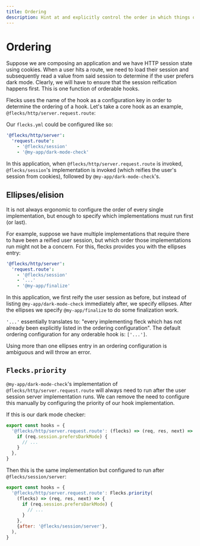 ```yaml
---
title: Ordering
description: Hint at and explicitly control the order in which things occur.
---
```


# Ordering

Suppose we are composing an application and we have HTTP session state using cookies. When a
user hits a route, we need to load their session and subsequently read a value from said session
to determine if the user prefers dark mode. Clearly, we will have to ensure that the session
reification happens first. This is one function of orderable hooks.

Flecks uses the name of the hook as a configuration key in order to determine the ordering of a
hook. Let's take a core hook as an example, `@flecks/http/server.request.route`:

Our `flecks.yml` could be configured like so:

```yaml
'@flecks/http/server':
  'request.route':
    - '@flecks/session'
    - '@my-app/dark-mode-check'
```

In this application, when `@flecks/http/server.request.route` is invoked, `@flecks/session`'s
implementation is invoked (which reifies the user's session from cookies), followed by
`@my-app/dark-mode-check`'s.

## Ellipses/elision

It is not always ergonomic to configure the order of every single implementation, but enough to
specify which implementations must run first (or last).

For example, suppose we have multiple implementations that require there to have been a reified
user session, but which order those implementations run might not be a concern. For this, flecks
provides you with the ellipses entry:

```yaml
'@flecks/http/server':
  'request.route':
    - '@flecks/session'
    - '...'
    - '@my-app/finalize'
```

In this application, we first reify the user session as before, but instead of listing
`@my-app/dark-mode-check` immediately after, we specify ellipses. After the ellipses we specify
`@my-app/finalize` to do some finalization work.

`'...'` essentially translates to: "every implementing fleck which has not already been explicitly
listed in the ordering configuration". The default ordering configuration for any orderable hook is: `['...']`.

Using more than one ellipses entry in an ordering configuration is ambiguous and will throw an
error.

## `Flecks.priority`

`@my-app/dark-mode-check`'s implementation of `@flecks/http/server.request.route` will always need
to run after the user session server implementation runs. We can remove the need to configure
this manually by configuring the priority of our hook implementation.

If this is our dark mode checker:

```js
export const hooks = {
  '@flecks/http/server.request.route': (flecks) => (req, res, next) => {
    if (req.session.prefersDarkMode) {
      // ...
    }
  },
}
```

Then this is the same implementation but configured to run after `@flecks/session/server`:

```js
export const hooks = {
  '@flecks/http/server.request.route': Flecks.priority(
    (flecks) => (req, res, next) => {
      if (req.session.prefersDarkMode) {
        // ...
      }
    },
    {after: '@flecks/session/server'},
  ),
}
```
